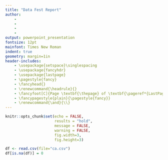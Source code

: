 ```yaml
---
title: "Data Fest Report"
author:
    - 
    - 
    - 
    - 
output: powerpoint_presentation
fontsize: 12pt
mainfont: Times New Roman
indent: true
geometry: margin=1in
header-includes:
    - \usepackage{setspace}\singlespacing
    - \usepackage{fancyhdr}
    - \usepackage{lastpage}
    - \pagestyle{fancy}
    - \fancyhead{}
    - \renewcommand{\headrule}{}
    - \fancyfoot[C]{Page \textbf{\thepage} of \textbf{\pageref*{LastPage}}}
    - \fancypagestyle{plain}{\pagestyle{fancy}}
    - \renewcommand{\and}{\\}
---
```


```r
knitr::opts_chunk$set(echo = FALSE,
                      results = "hold",
                      message = FALSE,
                      warning = FALSE,
                      fig.width=3,
                      fig.height=3)
```

```r
df <- read.csv(file="ca.csv")
df[is.na(df)] = 0
```
